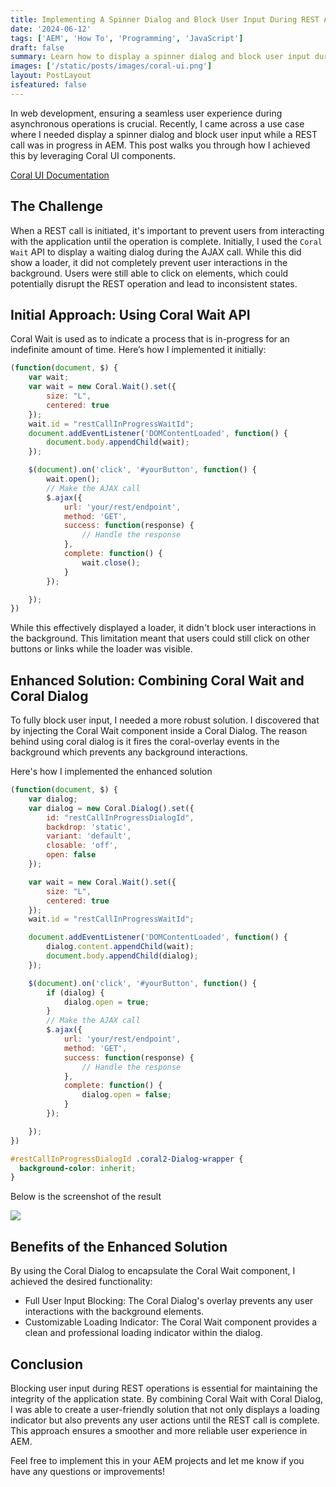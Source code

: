 ```yaml
---
title: Implementing A Spinner Dialog and Block User Input During REST API Calls in AEM
date: '2024-06-12'
tags: ['AEM', 'How To', 'Programming', 'JavaScript']
draft: false
summary: Learn how to display a spinner dialog and block user input during REST API calls in AEM by using Coral UI.
images: ['/static/posts/images/coral-ui.png']
layout: PostLayout
isfeatured: false
---
```


In web development, ensuring a seamless user experience during asynchronous operations is crucial. Recently, I came across a use case where I needed display a spinner dialog and block user input while a REST call was in progress in AEM. This post walks you through how I achieved this by leveraging Coral UI components.

[Coral UI Documentation](https://developer.adobe.com/experience-manager/reference-materials/6-5/coral-ui/coralui3/components.html)

## The Challenge

When a REST call is initiated, it's important to prevent users from interacting with the application until the operation is complete. Initially, I used the `Coral Wait` API to display a waiting dialog during the AJAX call. While this did show a loader, it did not completely prevent user interactions in the background. Users were still able to click on elements, which could potentially disrupt the REST operation and lead to inconsistent states.

## Initial Approach: Using Coral Wait API

Coral Wait is used as to indicate a process that is in-progress for an indefinite amount of time. Here’s how I implemented it initially:

```JavaScript
(function(document, $) {
    var wait;
    var wait = new Coral.Wait().set({
        size: "L",
        centered: true
    });
    wait.id = "restCallInProgressWaitId";
    document.addEventListener('DOMContentLoaded', function() {
        document.body.appendChild(wait);
    });

    $(document).on('click', '#yourButton', function() {
        wait.open();
        // Make the AJAX call
        $.ajax({
            url: 'your/rest/endpoint',
            method: 'GET',
            success: function(response) {
                // Handle the response
            },
            complete: function() {
                wait.close();
            }
        });

    });
})
```

While this effectively displayed a loader, it didn't block user interactions in the background. This limitation meant that users could still click on other buttons or links while the loader was visible.

## Enhanced Solution: Combining Coral Wait and Coral Dialog

To fully block user input, I needed a more robust solution. I discovered that by injecting the Coral Wait component inside a Coral Dialog. The reason behind using coral dialog is it fires the coral-overlay events in the background which prevents any background interactions.

Here's how I implemented the enhanced solution

```JavaScript
(function(document, $) {
    var dialog;
    var dialog = new Coral.Dialog().set({
        id: "restCallInProgressDialogId",
        backdrop: 'static',
        variant: 'default',
        closable: 'off',
        open: false
    });

    var wait = new Coral.Wait().set({
        size: "L",
        centered: true
    });
    wait.id = "restCallInProgressWaitId";

    document.addEventListener('DOMContentLoaded', function() {
        dialog.content.appendChild(wait);
        document.body.appendChild(dialog);
    });

    $(document).on('click', '#yourButton', function() {
        if (dialog) {
            dialog.open = true;
        }
        // Make the AJAX call
        $.ajax({
            url: 'your/rest/endpoint',
            method: 'GET',
            success: function(response) {
                // Handle the response
            },
            complete: function() {
                dialog.open = false;
            }
        });

    });
})
```

```css
#restCallInProgressDialogId .coral2-Dialog-wrapper {
  background-color: inherit;
}
```

Below is the screenshot of the result

![](/static/posts/images/coral-ui.png)

## Benefits of the Enhanced Solution

By using the Coral Dialog to encapsulate the Coral Wait component, I achieved the desired functionality:

- Full User Input Blocking: The Coral Dialog's overlay prevents any user interactions with the background elements.
- Customizable Loading Indicator: The Coral Wait component provides a clean and professional loading indicator within the dialog.

## Conclusion

Blocking user input during REST operations is essential for maintaining the integrity of the application state. By combining Coral Wait with Coral Dialog, I was able to create a user-friendly solution that not only displays a loading indicator but also prevents any user actions until the REST call is complete. This approach ensures a smoother and more reliable user experience in AEM.

Feel free to implement this in your AEM projects and let me know if you have any questions or improvements!
